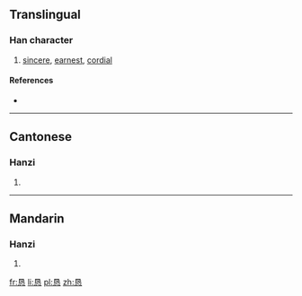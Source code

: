 {{also|懇}}
==Translingual==

===Han character===
{{Han char|rn=61|rad=心|as=06|sn=10|four=|canj=日女心 (AVP)}}

# [[sincere]], [[earnest]], [[cordial]]

====References====
* {{Han ref|kx=0386.161|dkj=10590|hdz=42293.040|uh=6073|ud=24691}}

----

==Cantonese==

===Hanzi===
{{yue-hanzi|jyut=|y=han2|tra=懇}}

# {{defn|lang=yue|sort=心06}}

----

==Mandarin==

===Hanzi===
{{cmn-hanzi|tra=懇|pin=[[kěn]] ([[ken3]])|wg=k'en<sup>3</sup>}}

# {{defn|lang=cmn|sort=心06}}

[[fr:恳]]
[[li:恳]]
[[pl:恳]]
[[zh:恳]]